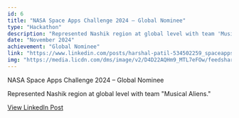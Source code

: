 ```yaml
---
id: 6
title: "NASA Space Apps Challenge 2024 – Global Nominee"
type: "Hackathon"
description: "Represented Nashik region at global level with team 'Musical Aliens.'"
date: "November 2024"
achievement: "Global Nominee"
link: "https://www.linkedin.com/posts/harshal-patil-534502259_spaceapps2024-nasa-globalnominees-activity-7270704779503284224-_yJf?utm_source=share&utm_medium=member_ios&rcm=ACoAAD-c3HgBMcqgqKCj4fsxEVoI10lDuSlsgGk"
img: "https://media.licdn.com/dms/image/v2/D4D22AQHm9_MTL7eFOw/feedshare-shrink_2048_1536/feedshare-shrink_2048_1536/0/1733297571131?e=1755734400&v=beta&t=kMjlQDqXoFhouIJLLrDX1IyC-y8LjUc1wjTz5irIOIg"
---
```


NASA Space Apps Challenge 2024 – Global Nominee

Represented Nashik region at global level with team "Musical Aliens."

[View LinkedIn Post](https://www.linkedin.com/posts/harshal-patil-534502259_spaceapps2024-nasa-globalnominees-activity-7270704779503284224-_yJf?utm_source=share&utm_medium=member_ios&rcm=ACoAAD-c3HgBMcqgqKCj4fsxEVoI10lDuSlsgGk)
